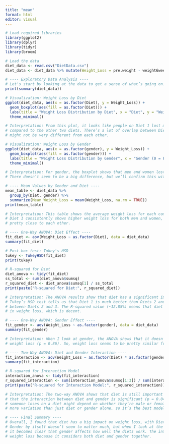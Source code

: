 ```yaml
---
title: "mean"
format: html
editor: visual
---
```

```R
# Load required libraries
library(ggplot2)
library(dplyr)
library(tidyr)
library(broom)

# Load the data
diet_data <- read.csv("DietData.csv")
diet_data <- diet_data %>% mutate(Weight_Loss = pre.weight - weight6weeks)

# ---- Exploratory Data Analysis ----
# Let's start by looking at the data to get a sense of what’s going on.
print(summary(diet_data))

# Visualization: Weight Loss by Diet
ggplot(diet_data, aes(x = as.factor(Diet), y = Weight_Loss)) +
  geom_boxplot(aes(fill = as.factor(Diet))) +
  labs(title = "Weight Loss Distribution by Diet", x = "Diet", y = "Weight Loss (kg)") +
  theme_minimal()

# Interpretation: From this plot, it looks like people on Diet 1 lost more weight on average 
# compared to the other two diets. There’s a lot of overlap between Diets 2 and 3, so they 
# might not be very different from each other.

# Visualization: Weight Loss by Gender
ggplot(diet_data, aes(x = as.factor(gender), y = Weight_Loss)) +
  geom_boxplot(aes(fill = as.factor(gender))) +
  labs(title = "Weight Loss Distribution by Gender", x = "Gender (0 = Female, 1 = Male)", y = "Weight Loss (kg)") +
  theme_minimal()

# Interpretation: For gender, the boxplot shows that men and women lost similar amounts of weight. 
# There doesn’t seem to be a big difference, but we’ll confirm this with statistical tests.

# ---- Mean Values by Gender and Diet ----
mean_table <- diet_data %>%
  group_by(Diet, gender) %>%
  summarize(Mean_Weight_Loss = mean(Weight_Loss, na.rm = TRUE))
print(mean_table)

# Interpretation: This table shows the average weight loss for each combination of diet and gender. 
# Diet 1 consistently shows higher weight loss for both men and women, while Diets 2 and 3 are 
# pretty close to each other.

# ---- One-Way ANOVA: Diet Effect ----
fit_diet <- aov(Weight_Loss ~ as.factor(Diet), data = diet_data)
summary(fit_diet)

# Post-hoc test: Tukey's HSD
tukey <- TukeyHSD(fit_diet)
print(tukey)

# R-squared for Diet
diet_anova <- tidy(fit_diet)
ss_total <- sum(diet_anova$sumsq)
r_squared_diet <- diet_anova$sumsq[1] / ss_total
print(paste("R-squared for Diet:", r_squared_diet))

# Interpretation: The ANOVA results show that diet has a significant impact on weight loss (p < 0.01). 
# Tukey’s HSD test tells us that Diet 1 is much better than Diets 2 and 3, but there’s no big difference 
# between Diets 2 and 3. The R-squared value (~12.85%) means that diet explains about 13% of the variation 
# in weight loss, which is decent.

# ---- One-Way ANOVA: Gender Effect ----
fit_gender <- aov(Weight_Loss ~ as.factor(gender), data = diet_data)
summary(fit_gender)

# Interpretation: When I look at gender, the ANOVA shows that it doesn’t have a significant effect on 
# weight loss (p = 0.86). So, weight loss seems to be pretty similar for men and women regardless of diet.

# ---- Two-Way ANOVA: Diet and Gender Interaction ----
fit_interaction <- aov(Weight_Loss ~ as.factor(Diet) * as.factor(gender), data = diet_data)
summary(fit_interaction)

# R-squared for Interaction Model
interaction_anova <- tidy(fit_interaction)
r_squared_interaction <- sum(interaction_anova$sumsq[1:3]) / sum(interaction_anova$sumsq)
print(paste("R-squared for Interaction Model:", r_squared_interaction))

# Interpretation: The two-way ANOVA shows that diet is still important (p < 0.01), but now I also see 
# that the interaction between diet and gender is significant (p = 0.048). This means that how much weight 
# someone loses on a diet might depend on whether they’re male or female. The interaction model explains 
# more variation than just diet or gender alone, so it’s the best model overall.

# ---- Final Summary ----
# Overall, I found that diet has a big impact on weight loss, with Diet 1 being the most effective. 
# Gender by itself doesn’t seem to matter much, but when I look at the interaction between diet and gender, 
# it becomes clear that gender affects how well the diets work. The interaction model is the best at explaining 
# weight loss because it considers both diet and gender together.
```
